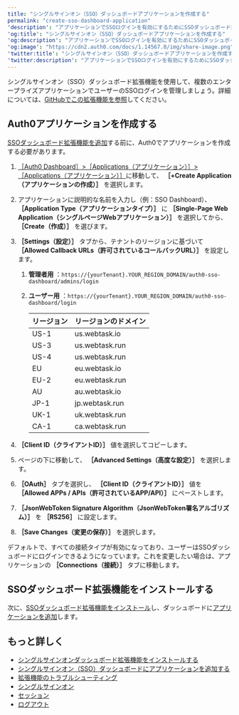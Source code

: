 ```yaml
---
title: "シングルサインオン（SSO）ダッシュボードアプリケーションを作成する"
permalink: "create-sso-dashboard-application"
'description': "アプリケーションでSSOログインを有効にするためにSSOダッシュボード拡張機能と共に使用するアプリケーションの作成方法を説明します。"
'og:title': "シングルサインオン（SSO）ダッシュボードアプリケーションを作成する"
'og:description': "アプリケーションでSSOログインを有効にするためにSSOダッシュボード拡張機能と共に使用するアプリケーションの作成方法を説明します。"
'og:image': "https://cdn2.auth0.com/docs/1.14567.0/img/share-image.png"
'twitter:title': "シングルサインオン（SSO）ダッシュボードアプリケーションを作成する"
'twitter:description': "アプリケーションでSSOログインを有効にするためにSSOダッシュボード拡張機能と共に使用するアプリケーションの作成方法を説明します。"
---
```


シングルサインオン（<Tooltip data-tooltip-id="react-containers-DefinitionTooltip-0" href="/ja-jp/glossary?term=single-sign-on" tip="シングルサインオン（SSO）: ユーザーが1つのアプリケーションにログインした後、そのユーザーを他のアプリケーションに自動的にログインさせるサービス。" cta="用語集の表示">SSO</Tooltip>）ダッシュボード拡張機能を使用して、複数のエンタープライズアプリケーションでユーザーのSSOログインを管理しましょう。詳細については、[GitHubでこの拡張機能を参照](https://github.com/auth0-extensions/auth0-sso-dashboard-extension)してください。

## Auth0アプリケーションを作成する

[SSOダッシュボード拡張機能を追加](/ja-jp/customize/extensions/single-sign-on-dashboard-extension/install-sso-dashboard-extension)する前に、Auth0でアプリケーションを作成する必要があります。

1. [［Auth0 Dashboard］>［Applications（アプリケーション）］>［Applications（アプリケーション）］](https://manage.auth0.com/#/applications)に移動して、 **［+Create Application（アプリケーションの作成）］** を選択します。
2. アプリケーションに説明的な名前を入力し（例：SSO Dashboard）、 **［Application Type（アプリケーションタイプ）］** に **［Single-Page Web Application（シングルページWebアプリケーション）］** を選択してから、 **［Create（作成）］** を選びます。
3. **［Settings（設定）］** タブから、テナントのリージョンに基づいて **［Allowed Callback URLs（許可されているコールバックURL）］** を設定します。

   1. **管理者用** ：`https://{yourTenant}.YOUR_REGION_DOMAIN/auth0-sso-dashboard/admins/login`
   2. **ユーザー用** ：`https://{yourTenant}.YOUR_REGION_DOMAIN/auth0-sso-dashboard/login`

      <table class="table"><thead>
      <tr>
      <th><b>リージョン</b></th>
      <th><b>リージョンのドメイン</b></th>
      </tr>
      </thead>
      <tbody>
      <tr>
      <td>US-1</td>
      <td>us.webtask.io</td>
      </tr>
      <tr>
      <td>US-3</td>
      <td>us.webtask.run</td>
      </tr>
      <tr>
      <td>US-4</td>
      <td>us.webtask.run</td>
      </tr>
      <tr>
      <td>EU</td>
      <td>eu.webtask.io</td>
      </tr>
      <tr>
      <td>EU-2</td>
      <td>eu.webtask.run</td>
      </tr>
      <tr>
      <td>AU</td>
      <td>au.webtask.io</td>
      </tr>
      <tr>
      <td>JP-1</td>
      <td>jp.webtask.run</td>
      </tr>
      <tr>
      <td>UK-1</td>
      <td>uk.webtask.run</td>
      </tr>
      <tr>
      <td>CA-1</td>
      <td>ca.webtask.run</td>
      </tr>
      </tbody>
      </table>
4. **［Client ID（クライアントID）］** 値を選択してコピーします。
5. ページの下に移動して、 **［Advanced Settings（高度な設定）］** を選択します。
6. **［OAuth］** タブを選択し、 **［Client ID（クライアントID）］** 値を **［Allowed APPs / APIs（許可されているAPP/API）］** にペーストします。
7. **［JsonWebToken Signature Algorithm（JsonWebToken署名アルゴリズム）］** を **［RS256］** に設定します。
8. **［Save Changes（変更の保存）］** を選択します。

デフォルトで、すべての接続タイプが有効になっており、ユーザーはSSOダッシュボードにログインできるようになっています。これを変更したい場合は、アプリケーションの **［Connections（接続）］** タブに移動します。

## SSOダッシュボード拡張機能をインストールする

次に、[SSOダッシュボード拡張機能をインストール](/ja-jp/customize/extensions/single-sign-on-dashboard-extension/install-sso-dashboard-extension)し、ダッシュボードに[アプリケーションを追加](/ja-jp/customize/extensions/single-sign-on-dashboard-extension/add-applications-to-the-sso-dashboard)します。

## もっと詳しく

* [シングルサインオンダッシュボード拡張機能をインストールする](/ja-jp/customize/extensions/single-sign-on-dashboard-extension/install-sso-dashboard-extension)
* [シングルサインオン（SSO）ダッシュボードにアプリケーションを追加する](/ja-jp/customize/extensions/single-sign-on-dashboard-extension/add-applications-to-the-sso-dashboard)
* [拡張機能のトラブルシューティング](/ja-jp/troubleshoot/integration-extensibility-issues/troubleshoot-extensions)
* [シングルサインオン](/ja-jp/authenticate/single-sign-on)
* [セッション](/ja-jp/manage-users/sessions)
* [ログアウト](/ja-jp/authenticate/login/logout)